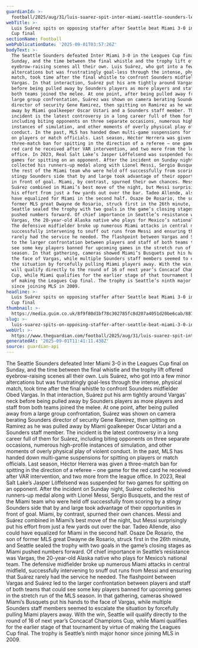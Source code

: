 ```yaml
---
guardianId: >-
  football/2025/aug/31/luis-suarez-spit-inter-miami-seattle-sounders-leagues-cup-final
webTitle: >-
  Luis Suárez spits on opposing staffer after Seattle beat Miami 3-0 in Leagues
  Cup final
sectionName: Football
webPublicationDate: '2025-09-01T03:57:26Z'
bodyText: >-
  The Seattle Sounders defeated Inter Miami 3-0 in the Leagues Cup final on
  Sunday, and the time between the final whistle and the trophy lift offered
  eyebrow-raising scenes all their own. Luis Suárez, who got into a few minor
  altercations but was frustratingly goal-less through the intense, physical
  match, took time after the final whistle to confront Sounders midfielder Obed
  Vargas. In that interaction, Suárez put his arm tightly around Vargas’ neck
  before being pulled away by Sounders players as more players and staff from
  both teams joined the melee. At one point, after being pulled away from a
  large group confrontation, Suárez was shown on camera berating Sounders
  director of security Gene Ramirez, then spitting on Ramirez as he was pulled
  away by Miami goalkeeper Oscar Ustari and a Sounders staff member. The
  incident is the latest controversy in a long career full of them for Suárez,
  including biting opponents on three separate occasions, numerous high-profile
  instances of simulation, and other moments of overly physical play of violent
  conduct. In the past, MLS has handed down multi-game suspensions for spitting
  on players or match officials. Last season, Héctor Herrera was given a
  three-match ban for spitting in the direction of a referee – one game for the
  red card he received after VAR intervention, and two more from the league
  office. In 2023, Real Salt Lake’s Jasper Löffelsend was suspended for two
  games for spitting on an opponent. After the incident on Sunday night, Suárez
  collected his runners-up medal along with Lionel Messi, Sergio Busquets, and
  the rest of the Miami team who were held off successfully from scoring by a
  stingy Sounders side that by and large took advantage of their opportunities
  in front of goal. Miami, by contrast, spurned their own chances. Messi and
  Suárez combined in Miami’s best move of the night, but Messi surprisingly put
  his effort from just a few yards out over the bar. Tadeo Allende, also could
  have equalized for Miami in the second half. Osaze De Rosario, the son of
  former MLS great Dwayne de Rosario, struck first in the 26th minute, and
  Seattle sealed the trophy with two goals in the game’s closing stages as Miami
  pushed numbers forward. Of chief importance in Seattle’s resistance was
  Vargas, the 20-year-old Alaska native who plays for Mexico’s national team.
  The defensive midfielder broke up numerous Miami attacks in central midfield,
  successfully intervening to snuff out runs from Messi and ensuring that Suárez
  rarely had the service he needed. The flashpoint between Vargas and Suárez led
  to the larger confrontation between players and staff of both teams that could
  see some key players banned for upcoming games in the stretch run of the MLS
  season. In that gathering, cameras showed Miami’s Busquets put his hands to
  the face of Vargas, while multiple Sounders staff members seemed to escalate
  the situation by forcefully pulling Miami players away. With the win, Seattle
  will qualify directly to the round of 16 of next year’s Concacaf Champions
  Cup, while Miami qualifies for the earlier stage of that tournament by virtue
  of making the Leagues Cup final. The trophy is Seattle’s ninth major honor
  since joining MLS in 2009.
headline: >-
  Luis Suárez spits on opposing staffer after Seattle beat Miami 3-0 in Leagues
  Cup final
thumbnail: >-
  https://media.guim.co.uk/8f9f80d1bf78c302785fc8d207a4051d20be6cab/887_6_3682_2946/500.jpg
slug: >-
  luis-suarez-spits-on-opposing-staffer-after-seattle-beat-miami-3-0-in-leagues-cup-final
webUrl: >-
  https://www.theguardian.com/football/2025/aug/31/luis-suarez-spit-inter-miami-seattle-sounders-leagues-cup-final
generatedAt: '2025-09-01T11:41:11.438Z'
source: guardian-api
---
```

The Seattle Sounders defeated Inter Miami 3-0 in the Leagues Cup final on Sunday, and the time between the final whistle and the trophy lift offered eyebrow-raising scenes all their own. Luis Suárez, who got into a few minor altercations but was frustratingly goal-less through the intense, physical match, took time after the final whistle to confront Sounders midfielder Obed Vargas. In that interaction, Suárez put his arm tightly around Vargas’ neck before being pulled away by Sounders players as more players and staff from both teams joined the melee. At one point, after being pulled away from a large group confrontation, Suárez was shown on camera berating Sounders director of security Gene Ramirez, then spitting on Ramirez as he was pulled away by Miami goalkeeper Oscar Ustari and a Sounders staff member. The incident is the latest controversy in a long career full of them for Suárez, including biting opponents on three separate occasions, numerous high-profile instances of simulation, and other moments of overly physical play of violent conduct. In the past, MLS has handed down multi-game suspensions for spitting on players or match officials. Last season, Héctor Herrera was given a three-match ban for spitting in the direction of a referee – one game for the red card he received after VAR intervention, and two more from the league office. In 2023, Real Salt Lake’s Jasper Löffelsend was suspended for two games for spitting on an opponent. After the incident on Sunday night, Suárez collected his runners-up medal along with Lionel Messi, Sergio Busquets, and the rest of the Miami team who were held off successfully from scoring by a stingy Sounders side that by and large took advantage of their opportunities in front of goal. Miami, by contrast, spurned their own chances. Messi and Suárez combined in Miami’s best move of the night, but Messi surprisingly put his effort from just a few yards out over the bar. Tadeo Allende, also could have equalized for Miami in the second half. Osaze De Rosario, the son of former MLS great Dwayne de Rosario, struck first in the 26th minute, and Seattle sealed the trophy with two goals in the game’s closing stages as Miami pushed numbers forward. Of chief importance in Seattle’s resistance was Vargas, the 20-year-old Alaska native who plays for Mexico’s national team. The defensive midfielder broke up numerous Miami attacks in central midfield, successfully intervening to snuff out runs from Messi and ensuring that Suárez rarely had the service he needed. The flashpoint between Vargas and Suárez led to the larger confrontation between players and staff of both teams that could see some key players banned for upcoming games in the stretch run of the MLS season. In that gathering, cameras showed Miami’s Busquets put his hands to the face of Vargas, while multiple Sounders staff members seemed to escalate the situation by forcefully pulling Miami players away. With the win, Seattle will qualify directly to the round of 16 of next year’s Concacaf Champions Cup, while Miami qualifies for the earlier stage of that tournament by virtue of making the Leagues Cup final. The trophy is Seattle’s ninth major honor since joining MLS in 2009.
